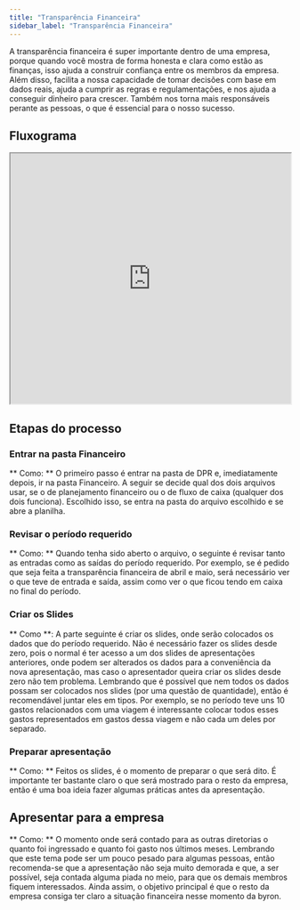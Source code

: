 ```yaml
---
title: "Transparência Financeira"
sidebar_label: "Transparência Financeira"
---
```


A transparência financeira é super importante dentro de uma empresa, porque quando você mostra de forma honesta e clara como estão as finanças, isso ajuda a construir confiança entre os membros da empresa. Além disso, facilita a nossa capacidade de tomar decisões com base em dados reais, ajuda a cumprir as regras e regulamentações, e nos ajuda a conseguir dinheiro para crescer. Também nos torna mais responsáveis perante as pessoas, o que é essencial para o nosso sucesso.

## Fluxograma

<iframe
  width="100%"
  height="450"
  src="https://whimsical.com/embed/NEQpefwuMv4owNBv6bVEbe"
></iframe>

## Etapas do processo

### Entrar na pasta Financeiro

 ** Como: ** O primeiro passo é entrar na pasta de DPR e, imediatamente depois, ir na pasta Financeiro. A seguir se decide qual dos dois arquivos usar, se o de planejamento financeiro ou o de fluxo de caixa (qualquer dos dois funciona). Escolhido isso, se entra na pasta do arquivo escolhido e se abre a planilha. 

### Revisar o período requerido

** Como: ** Quando tenha sido aberto o arquivo, o seguinte é revisar tanto as entradas como as saídas do período requerido. Por exemplo, se é pedido que seja  feita a transparência financeira de abril e maio, será necessário ver o que teve de entrada e saída, assim como ver o que ficou tendo em caixa no final do período. 

### Criar os Slides

** Como **: A parte seguinte é criar os slides, onde serão colocados os dados que do período requerido. Não é necessário fazer os slides desde zero, pois o normal é ter acesso a um dos slides de apresentações anteriores, onde podem ser alterados os dados para a conveniência da nova apresentação, mas caso o apresentador queira criar os slides desde zero não tem problema. Lembrando que é possível que nem todos os dados possam ser colocados nos slides (por uma questão de quantidade), então é recomendável juntar eles em tipos. Por exemplo, se no período teve uns 10 gastos relacionados com uma viagem é interessante colocar todos esses gastos representados em gastos dessa viagem e não cada um deles por separado. 

### Preparar apresentação

** Como: ** Feitos os slides, é o momento de preparar o que será dito. É importante ter bastante claro o que será mostrado para o resto da empresa, então é uma boa ideia fazer algumas práticas antes da apresentação. 

## Apresentar para a empresa

** Como: ** O momento onde será contado para as outras diretorias o quanto foi ingressado e quanto foi gasto nos últimos meses. Lembrando que este tema pode ser um pouco pesado para algumas pessoas, então recomenda-se que a apresentação não seja muito demorada e que, a ser possível, seja contada alguma piada no meio, para que os demais membros fiquem interessados. Ainda assim, o objetivo principal é que o resto da empresa consiga ter claro a situação financeira nesse momento da byron.
